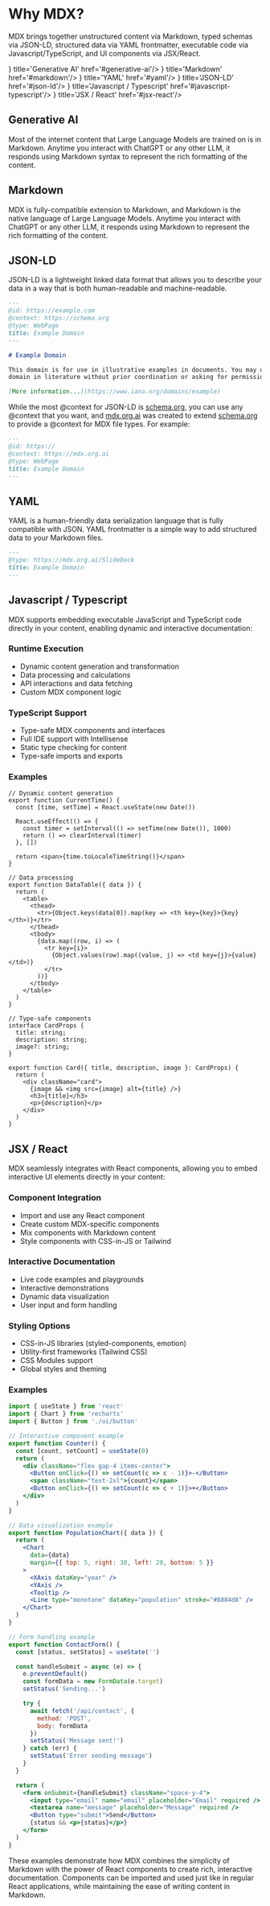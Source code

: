 
# Why MDX?

MDX brings together unstructured content via Markdown, typed schemas via JSON-LD, structured data via YAML frontmatter,
executable code via Javascript/TypeScript, and UI components via JSX/React.

<Cards num={5}>
  <Cards.Card icon={<HiOutlineSparkles />} title='Generative AI' href='#generative-ai'/>
  <Cards.Card icon={<SiMarkdown />} title='Markdown' href='#markdown'/>
  <Cards.Card icon={<SiYaml />} title='YAML' href='#yaml'/>
  <Cards.Card icon={<SiJson />} title='JSON-LD' href='#json-ld'/>
  <Cards.Card icon={<SiJavascript />} title='Javascript / Typescript' href='#javascript-typescript'/>
  <Cards.Card icon={<SiReact />} title='JSX / React' href='#jsx-react'/>
</Cards>


## Generative AI

Most of the internet content that Large Language Models are trained on is in Markdown. Anytime you interact with ChatGPT or any other LLM,
it responds using Markdown syntax to represent the rich formatting of the content.

## Markdown

MDX is fully-compatible extension to Markdown, and Markdown is the native language of Large Language Models. Anytime you interact with ChatGPT or any other LLM,
it responds using Markdown to represent the rich formatting of the content.

## JSON-LD

JSON-LD is a lightweight linked data format that allows you to describe your data in a way that is both human-readable and machine-readable.

```markdown
---
@id: https://example.com
@context: https://schema.org
@type: WebPage
title: Example Domain
---

# Example Domain

This domain is for use in illustrative examples in documents. You may use this
domain in literature without prior coordination or asking for permission.

[More information...](https://www.iana.org/domains/example)

```

While the most @context for JSON-LD is [schema.org](https://schema.org), you can use any @context that you want, and [mdx.org.ai](https://mdx.org.ai)
was created to extend [schema.org](https://schema.org) to provide a @context for MDX file types.  For example:

```markdown
---
@id: https://
@context: https://mdx.org.ai
@type: WebPage
title: Example Domain
---
```

## YAML

YAML is a human-friendly data serialization language that is fully compatible with JSON. YAML frontmatter is a simple way to add structured data to your Markdown files.

```markdown
---
@type: https://mdx.org.ai/SlideDeck
title: Example Domain
---
```

## Javascript / Typescript

MDX supports embedding executable JavaScript and TypeScript code directly in your content, enabling dynamic and interactive documentation:

### Runtime Execution
- Dynamic content generation and transformation
- Data processing and calculations
- API interactions and data fetching
- Custom MDX component logic

### TypeScript Support
- Type-safe MDX components and interfaces
- Full IDE support with Intellisense
- Static type checking for content
- Type-safe imports and exports

### Examples

```tsx
// Dynamic content generation
export function CurrentTime() {
  const [time, setTime] = React.useState(new Date())

  React.useEffect(() => {
    const timer = setInterval(() => setTime(new Date()), 1000)
    return () => clearInterval(timer)
  }, [])

  return <span>{time.toLocaleTimeString()}</span>
}

// Data processing
export function DataTable({ data }) {
  return (
    <table>
      <thead>
        <tr>{Object.keys(data[0]).map(key => <th key={key}>{key}</th>)}</tr>
      </thead>
      <tbody>
        {data.map((row, i) => (
          <tr key={i}>
            {Object.values(row).map((value, j) => <td key={j}>{value}</td>)}
          </tr>
        ))}
      </tbody>
    </table>
  )
}

// Type-safe components
interface CardProps {
  title: string;
  description: string;
  image?: string;
}

export function Card({ title, description, image }: CardProps) {
  return (
    <div className="card">
      {image && <img src={image} alt={title} />}
      <h3>{title}</h3>
      <p>{description}</p>
    </div>
  )
}
```

## JSX / React

MDX seamlessly integrates with React components, allowing you to embed interactive UI elements directly in your content:

### Component Integration
- Import and use any React component
- Create custom MDX-specific components
- Mix components with Markdown content
- Style components with CSS-in-JS or Tailwind

### Interactive Documentation
- Live code examples and playgrounds
- Interactive demonstrations
- Dynamic data visualization
- User input and form handling

### Styling Options
- CSS-in-JS libraries (styled-components, emotion)
- Utility-first frameworks (Tailwind CSS)
- CSS Modules support
- Global styles and theming

### Examples

```jsx
import { useState } from 'react'
import { Chart } from 'recharts'
import { Button } from './ui/button'

// Interactive component example
export function Counter() {
  const [count, setCount] = useState(0)
  return (
    <div className="flex gap-4 items-center">
      <Button onClick={() => setCount(c => c - 1)}>-</Button>
      <span className="text-2xl">{count}</span>
      <Button onClick={() => setCount(c => c + 1)}>+</Button>
    </div>
  )
}

// Data visualization example
export function PopulationChart({ data }) {
  return (
    <Chart
      data={data}
      margin={{ top: 5, right: 30, left: 20, bottom: 5 }}
    >
      <XAxis dataKey="year" />
      <YAxis />
      <Tooltip />
      <Line type="monotone" dataKey="population" stroke="#8884d8" />
    </Chart>
  )
}

// Form handling example
export function ContactForm() {
  const [status, setStatus] = useState('')

  const handleSubmit = async (e) => {
    e.preventDefault()
    const formData = new FormData(e.target)
    setStatus('Sending...')

    try {
      await fetch('/api/contact', {
        method: 'POST',
        body: formData
      })
      setStatus('Message sent!')
    } catch (err) {
      setStatus('Error sending message')
    }
  }

  return (
    <form onSubmit={handleSubmit} className="space-y-4">
      <input type="email" name="email" placeholder="Email" required />
      <textarea name="message" placeholder="Message" required />
      <Button type="submit">Send</Button>
      {status && <p>{status}</p>}
    </form>
  )
}
```

These examples demonstrate how MDX combines the simplicity of Markdown with the power of React components to create rich, interactive documentation. Components can be imported and used just like in regular React applications, while maintaining the ease of writing content in Markdown.


